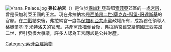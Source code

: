 {{unreferenced|time=2015-01-16T16:05:01+00:00}}
[[File:Vrana_Palace.jpg|right]]
'''弗拉納宮'''（{{lang-bg|Дворец „Врана“}}）是位於[[保加利亞|保加利亞]]首都[[索菲亞|索菲亞]]郊區的一處[[宮殿|宮殿]]，曾是保加利亞王國的王宮。現在弗拉納宮是[[西美昂二世·薩克森-科堡-哥達斯基|西美昂二世·薩克森-科堡-哥達斯基]]的官邸。在[[二戰|二戰]]結束後，弗拉納宮一度為[[保加利亞共產黨|保加利亞共產黨]]政權所有，成為首任領導人[[格奧爾基·季米特洛夫|格奧爾基·季米特洛夫]]的官邸。共產黨政權倒台後，弗拉納宮雖交給前國王西美昂二世，但引發很大爭議，許多人認為王宮應該是公共財產。
{{coord|42.6402777878|N|23.4327777878|E|source:ruwiki_region:BG_type:landmark|format=dms|display=title}}

[[Category:索菲亞建築物|Category:索菲亞建築物]]